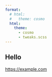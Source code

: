 ```yaml
---
format:
  # html:
  #   theme: cosmo
  html:
    theme:
      - cosmo
      - tweaks.scss
---
```


## Hello

<https://example.com>
